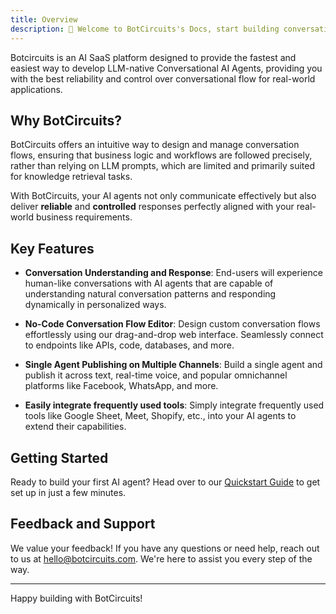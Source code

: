 ```yaml
---
title: Overview
description: 👋 Welcome to BotCircuits's Docs, start building conversational AI agents in minutes.
---
```


Botcircuits is an AI SaaS platform designed to provide the fastest and easiest way to develop LLM-native Conversational AI Agents, providing you with the best reliability and control over conversational flow for real-world applications.

## Why BotCircuits?

BotCircuits offers an intuitive way to design and manage conversation flows, ensuring that business logic and workflows are followed precisely, rather than relying on LLM prompts, which are limited and primarily suited for knowledge retrieval tasks.

With BotCircuits, your AI agents not only communicate effectively but also deliver **reliable** and **controlled** responses perfectly aligned with your real-world business requirements.

## Key Features

* **Conversation Understanding and Response**: End-users will experience human-like conversations with AI agents that are capable of understanding natural conversation patterns and responding dynamically in personalized ways.

* **No-Code Conversation Flow Editor**: Design custom conversation flows effortlessly using our drag-and-drop web interface. Seamlessly connect to endpoints like APIs, code, databases, and more.

* **Single Agent Publishing on Multiple Channels**: Build a single agent and publish it across text, real-time voice, and popular omnichannel platforms like Facebook, WhatsApp, and more.

* **Easily integrate frequently used tools**: Simply integrate frequently used tools like Google Sheet, Meet, Shopify, etc., into your AI agents to extend their capabilities.

## Getting Started

Ready to build your first AI agent? Head over to our [Quickstart Guide](/quickstart) to get set up in just a few minutes.

## Feedback and Support

We value your feedback! If you have any questions or need help, reach out to us at [hello@botcircuits.com](mailto:hello@botcircuits.com). We're here to assist you every step of the way.

***

Happy building with BotCircuits!

